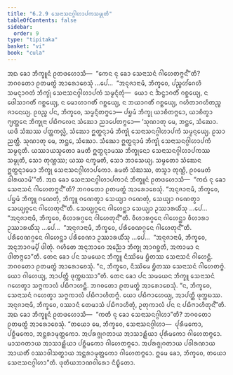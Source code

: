 ```yaml
---
title: "6.2.9 ᩈᩮᨶᩣᩈᨶᨣ᩠ᨣᩤᩉᩣᨸᨠᩈᨾ᩠ᨾᩩᨲᩥ"
tableOfContents: false
sidebar:
  order: 9
type: "tipitaka"
basket: "vi"
book: "cula"
---
```



<DynamicBreadcrumb />

<Division number="317" book="cula">

<Paragraph number="1366" book="cula">
ᩋᨳ ᨡᩮᩣ ᨽᩥᨠ᩠ᨡᩪᨶᩴ ᩑᨲᨴᩉᩮᩣᩈᩥ—  “ᨠᩮᨶ ᨶᩩ ᨡᩮᩣ ᩈᩮᨶᩣᩈᨶᩴ ᨣᩤᩉᩮᨲᨻ᩠ᨻᨶ᩺”ᨲᩥ? ᨽᨣᩅᨲᩮᩣ ᩑᨲᨾᨲ᩠ᨳᩴ ᩋᩣᩁᩮᩣᨧᩮᩈᩩᩴ …ᨸᩮ…  “ᩋᨶᩩᨩᩣᨶᩣᨾᩥ, ᨽᩥᨠ᩠ᨡᩅᩮ, ᨸᨬ᩠ᨧᩉᩘᨣᩮᩉᩥ ᩈᨾᨶ᩠ᨶᩣᨣᨲᩴ ᨽᩥᨠ᩠ᨡᩩᩴ ᩈᩮᨶᩣᩈᨶᨣ᩠ᨣᩤᩉᩣᨸᨠᩴ ᩈᨾ᩠ᨾᨶ᩠ᨶᩥᨲᩩᩴ—  ᨿᩮᩣ ᨶ ᨨᨶ᩠ᨴᩣᨣᨲᩥᩴ ᨣᨧ᩠ᨨᩮᨿ᩠ᨿ, ᨶ ᨴᩮᩤᩈᩣᨣᨲᩥᩴ ᨣᨧ᩠ᨨᩮᨿ᩠ᨿ, ᨶ ᨾᩮᩣᩉᩣᨣᨲᩥᩴ ᨣᨧ᩠ᨨᩮᨿ᩠ᨿ, ᨶ ᨽᨿᩣᨣᨲᩥᩴ ᨣᨧ᩠ᨨᩮᨿ᩠ᨿ, ᨣᩉᩥᨲᩣᨣᩉᩥᨲᨬ᩠ᨧ ᨩᩣᨶᩮᨿ᩠ᨿ. ᩑᩅᨬ᩠ᨧ ᨸᨶ, ᨽᩥᨠ᩠ᨡᩅᩮ, ᩈᨾ᩠ᨾᨶ᩠ᨶᩥᨲᨻ᩠ᨻᩮᩣ—
</Paragraph>

<Paragraph number="1367" book="cula">
ᨸᨮᨾᩴ ᨽᩥᨠ᩠ᨡᩩ ᨿᩣᨧᩥᨲᨻ᩠ᨻᩮᩣ, ᨿᩣᨧᩥᨲ᩠ᩅᩣ ᨻ᩠ᨿᨲ᩠ᨲᩮᨶ ᨽᩥᨠ᩠ᨡᩩᨶᩣ ᨸᨭᩥᨻᩃᩮᨶ ᩈᩴᨥᩮᩣ ᨬᩣᨸᩮᨲᨻ᩠ᨻᩮᩣ—
</Paragraph>

<Paragraph number="1368" book="cula">
‘ᩈᩩᨱᩣᨲᩩ ᨾᩮ, ᨽᨶ᩠ᨲᩮ, ᩈᩴᨥᩮᩣ. ᨿᨴᩥ ᩈᩴᨥᩔ ᨸᨲ᩠ᨲᨠᩃᩖᩴ, ᩈᩴᨥᩮᩣ ᩍᨲ᩠ᨳᨶ᩠ᨶᩣᨾᩴ ᨽᩥᨠ᩠ᨡᩩᩴ ᩈᩮᨶᩣᩈᨶᨣ᩠ᨣᩤᩉᩣᨸᨠᩴ ᩈᨾ᩠ᨾᨶ᩠ᨶᩮᨿ᩠ᨿ. ᩑᩈᩣ ᨬᨲ᩠ᨲᩥ.
</Paragraph>

<Paragraph number="1369" book="cula">
ᩈᩩᨱᩣᨲᩩ ᨾᩮ, ᨽᨶ᩠ᨲᩮ, ᩈᩴᨥᩮᩣ. ᩈᩴᨥᩮᩣ ᩍᨲ᩠ᨳᨶ᩠ᨶᩣᨾᩴ ᨽᩥᨠ᩠ᨡᩩᩴ ᩈᩮᨶᩣᩈᨶᨣ᩠ᨣᩤᩉᩣᨸᨠᩴ ᩈᨾ᩠ᨾᨶ᩠ᨶᨲᩥ. ᨿᩔᩣᨿᩈ᩠ᨾᨲᩮᩣ ᨡᨾᨲᩥ ᩍᨲ᩠ᨳᨶ᩠ᨶᩣᨾᩔ ᨽᩥᨠ᩠ᨡᩩᨶᩮᩣ ᩈᩮᨶᩣᩈᨶᨣ᩠ᨣᩤᩉᩣᨸᨠᩔ ᩈᨾ᩠ᨾᩩᨲᩥ, ᩈᩮᩣ ᨲᩩᨱ᩠ᩉᩔ; ᨿᩔ ᨶᨠ᩠ᨡᨾᨲᩥ, ᩈᩮᩣ ᨽᩣᩈᩮᨿ᩠ᨿ.
</Paragraph>

<Paragraph number="1370" book="cula">
ᩈᨾ᩠ᨾᨲᩮᩣ ᩈᩴᨥᩮᨶ ᩍᨲ᩠ᨳᨶ᩠ᨶᩣᨾᩮᩣ ᨽᩥᨠ᩠ᨡᩩ ᩈᩮᨶᩣᩈᨶᨣ᩠ᨣᩤᩉᩣᨸᨠᩮᩣ. ᨡᨾᨲᩥ ᩈᩴᨥᩔ, ᨲᩈ᩠ᨾᩣ ᨲᩩᨱ᩠ᩉᩦ, ᩑᩅᨾᩮᨲᩴ ᨵᩤᩁᨿᩣᨾᩦ’”ᨲᩥ.
</Paragraph>

</Division>
<Division number="318" book="cula">

<Paragraph number="1371" book="cula">
ᩋᨳ ᨡᩮᩣ ᩈᩮᨶᩣᩈᨶᨣ᩠ᨣᩤᩉᩣᨸᨠᩣᨶᩴ ᨽᩥᨠ᩠ᨡᩪᨶᩴ ᩑᨲᨴᩉᩮᩣᩈᩥ—  “ᨠᨳᩴ ᨶᩩ ᨡᩮᩣ ᩈᩮᨶᩣᩈᨶᩴ ᨣᩤᩉᩮᨲᨻ᩠ᨻᨶ᩺”ᨲᩥ? ᨽᨣᩅᨲᩮᩣ ᩑᨲᨾᨲ᩠ᨳᩴ ᩋᩣᩁᩮᩣᨧᩮᩈᩩᩴ. “ᩋᨶᩩᨩᩣᨶᩣᨾᩥ, ᨽᩥᨠ᩠ᨡᩅᩮ, ᨸᨮᨾᩴ ᨽᩥᨠ᩠ᨡᩪ ᨣᨱᩮᨲᩩᩴ, ᨽᩥᨠ᩠ᨡᩪ ᨣᨱᩮᨲ᩠ᩅᩣ ᩈᩮᨿ᩠ᨿᩣ ᨣᨱᩮᨲᩩᩴ, ᩈᩮᨿ᩠ᨿᩣ ᨣᨱᩮᨲ᩠ᩅᩣ ᩈᩮᨿ᩠ᨿᨣ᩠ᨣᩮᨶ ᨣᩤᩉᩮᨲᩩᨶ᩺”ᨲᩥ. ᩈᩮᨿ᩠ᨿᨣ᩠ᨣᩮᨶ ᨣᩤᩉᩮᨶ᩠ᨲᩣ ᩈᩮᨿ᩠ᨿᩣ ᩏᩔᩣᩁᨿᩥᩴᩈᩩ …ᨸᩮ…  “ᩋᨶᩩᨩᩣᨶᩣᨾᩥ, ᨽᩥᨠ᩠ᨡᩅᩮ, ᩅᩥᩉᩣᩁᨣ᩠ᨣᩮᨶ ᨣᩤᩉᩮᨲᩩᨶ᩺”ᨲᩥ. ᩅᩥᩉᩣᩁᨣ᩠ᨣᩮᨶ ᨣᩤᩉᩮᨶ᩠ᨲᩣ ᩅᩥᩉᩣᩁᩣ ᩏᩔᩣᩁᨿᩥᩴᩈᩩ …ᨸᩮ…  “ᩋᨶᩩᨩᩣᨶᩣᨾᩥ, ᨽᩥᨠ᩠ᨡᩅᩮ, ᨸᩁᩥᩅᩮᨱᨣ᩠ᨣᩮᨶ ᨣᩤᩉᩮᨲᩩᨶ᩺”ᨲᩥ. ᨸᩁᩥᩅᩮᨱᨣ᩠ᨣᩮᨶ ᨣᩤᩉᩮᨶ᩠ᨲᩣ ᨸᩁᩥᩅᩮᨱᩣ ᩏᩔᩣᩁᨿᩥᩴᩈᩩ …ᨸᩮ…  “ᩋᨶᩩᨩᩣᨶᩣᨾᩥ, ᨽᩥᨠ᩠ᨡᩅᩮ, ᩋᨶᩩᨽᩣᨣᨾ᩠ᨸᩥ ᨴᩤᨲᩩᩴ. ᨣᩉᩥᨲᩮ ᩋᨶᩩᨽᩣᨣᩮ ᩋᨬ᩠ᨬᩮᩣ ᨽᩥᨠ᩠ᨡᩩ ᩋᩣᨣᨧ᩠ᨨᨲᩥ, ᩋᨠᩣᨾᩣ ᨶ ᨴᩤᨲᨻ᩠ᨻᩮᩣ”ᨲᩥ.
</Paragraph>

<Paragraph number="1372" book="cula">
ᨲᩮᨶ ᨡᩮᩣ ᨸᨶ ᩈᨾᨿᩮᨶ ᨽᩥᨠ᩠ᨡᩪ ᨶᩥᩔᩦᨾᩮ ᨮᩥᨲᩔ ᩈᩮᨶᩣᩈᨶᩴ ᨣᩤᩉᩮᨶ᩠ᨲᩥ. ᨽᨣᩅᨲᩮᩣ ᩑᨲᨾᨲ᩠ᨳᩴ ᩋᩣᩁᩮᩣᨧᩮᩈᩩᩴ. “ᨶ, ᨽᩥᨠ᩠ᨡᩅᩮ, ᨶᩥᩔᩦᨾᩮ ᨮᩥᨲᩔ ᩈᩮᨶᩣᩈᨶᩴ ᨣᩤᩉᩮᨲᨻ᩠ᨻᩴ. ᨿᩮᩣ ᨣᩤᩉᩮᨿ᩠ᨿ, ᩋᩣᨸᨲ᩠ᨲᩥ ᨴᩩᨠ᩠ᨠᨭᩔᩣ”ᨲᩥ.
</Paragraph>

<Paragraph number="1373" book="cula">
ᨲᩮᨶ ᨡᩮᩣ ᨸᨶ ᩈᨾᨿᩮᨶ ᨽᩥᨠ᩠ᨡᩪ ᩈᩮᨶᩣᩈᨶᩴ ᨣᩉᩮᨲ᩠ᩅᩣ ᩈᨻ᩠ᨻᨠᩣᩃᩴ ᨸᨭᩥᨻᩣᩉᨶ᩠ᨲᩥ. ᨽᨣᩅᨲᩮᩣ ᩑᨲᨾᨲ᩠ᨳᩴ ᩋᩣᩁᩮᩣᨧᩮᩈᩩᩴ. “ᨶ, ᨽᩥᨠ᩠ᨡᩅᩮ, ᩈᩮᨶᩣᩈᨶᩴ ᨣᩉᩮᨲ᩠ᩅᩣ ᩈᨻ᩠ᨻᨠᩣᩃᩴ ᨸᨭᩥᨻᩣᩉᩥᨲᨻ᩠ᨻᩴ. ᨿᩮᩣ ᨸᨭᩥᨻᩣᩉᩮᨿ᩠ᨿ, ᩋᩣᨸᨲ᩠ᨲᩥ ᨴᩩᨠ᩠ᨠᨭᩔ. ᩋᨶᩩᨩᩣᨶᩣᨾᩥ, ᨽᩥᨠ᩠ᨡᩅᩮ, ᩅᩔᩣᨶᩴ ᨲᩮᨾᩣᩈᩴ ᨸᨭᩥᨻᩣᩉᩥᨲᩩᩴ, ᩏᨲᩩᨠᩣᩃᩴ ᨸᨶ ᨶ ᨸᨭᩥᨻᩣᩉᩥᨲᩩᨶ᩺”ᨲᩥ.
</Paragraph>

<Paragraph number="1374" book="cula">
ᩋᨳ ᨡᩮᩣ ᨽᩥᨠ᩠ᨡᩪᨶᩴ ᩑᨲᨴᩉᩮᩣᩈᩥ—  “ᨠᨲᩥ ᨶᩩ ᨡᩮᩣ ᩈᩮᨶᩣᩈᨶᨣ᩠ᨣᩤᩉᩣ”ᨲᩥ? ᨽᨣᩅᨲᩮᩣ ᩑᨲᨾᨲ᩠ᨳᩴ ᩋᩣᩁᩮᩣᨧᩮᩈᩩᩴ. “ᨲᨿᩮᩣ ᨾᩮ, ᨽᩥᨠ᩠ᨡᩅᩮ, ᩈᩮᨶᩣᩈᨶᨣ᩠ᨣᩤᩉᩣ—  ᨸᩩᩁᩥᨾᨠᩮᩣ, ᨸᨧ᩠ᨨᩥᨾᨠᩮᩣ, ᩋᨶ᩠ᨲᩁᩣᨾᩩᨲ᩠ᨲᨠᩮᩣ. ᩋᨸᩁᨩ᩠ᨩᩩᨣᨲᩣᨿ ᩋᩣᩈᩣᩊ᩠ᩉᩥᨿᩣ ᨸᩩᩁᩥᨾᨠᩮᩣ ᨣᩤᩉᩮᨲᨻ᩠ᨻᩮᩣ. ᨾᩣᩈᨣᨲᩣᨿ ᩋᩣᩈᩣᩊ᩠ᩉᩥᨿᩣ ᨸᨧ᩠ᨨᩥᨾᨠᩮᩣ ᨣᩤᩉᩮᨲᨻ᩠ᨻᩮᩣ. ᩋᨸᩁᨩ᩠ᨩᩩᨣᨲᩣᨿ ᨸᩅᩤᩁᨱᩣᨿ ᩋᩣᨿᨲᩥᩴ ᩅᩔᩣᩅᩤᩈᨲ᩠ᨳᩣᨿ ᩋᨶ᩠ᨲᩁᩣᨾᩩᨲ᩠ᨲᨠᩮᩣ ᨣᩤᩉᩮᨲᨻ᩠ᨻᩮᩣ. ᩍᨾᩮ ᨡᩮᩣ, ᨽᩥᨠ᩠ᨡᩅᩮ, ᨲᨿᩮᩣ ᩈᩮᨶᩣᩈᨶᨣ᩠ᨣᩤᩉᩣ”ᨲᩥ.

</Paragraph>
</Division>

<Paragraph number="1375" type="center" book="cula">
ᨴᩩᨲᩥᨿᨽᩣᨱᩅᩤᩁᩮᩣ ᨶᩥᨭ᩠ᨮᩥᨲᩮᩣ.
</Paragraph>
